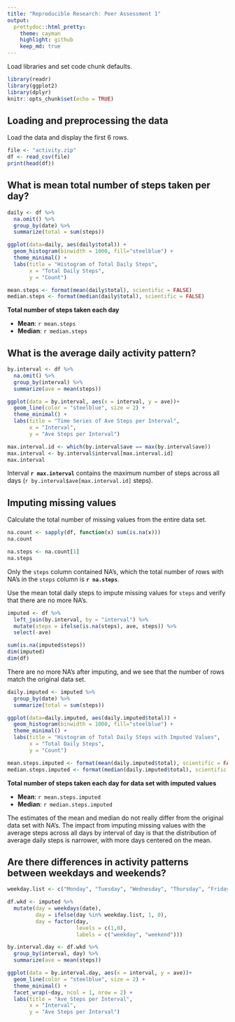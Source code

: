 ```yaml
---
title: "Reproducible Research: Peer Assessment 1"
output:
  prettydoc::html_pretty:
    theme: cayman
    highlight: github
    keep_md: true
---
```


Load libraries and set code chunk defaults.

```r
library(readr)
library(ggplot2)
library(dplyr)
knitr::opts_chunk$set(echo = TRUE)
```

## Loading and preprocessing the data

Load the data and display the first 6 rows.

```r
file <- "activity.zip"
df <- read_csv(file)
print(head(df))
```

## What is mean total number of steps taken per day?

```r
daily <- df %>%
  na.omit() %>%
  group_by(date) %>%
  summarize(total = sum(steps))

ggplot(data=daily, aes(daily$total)) +
  geom_histogram(binwidth = 1000, fill="steelblue") +
  theme_minimal() +
  labs(title = "Histogram of Total Daily Steps",
       x = "Total Daily Steps",
       y = "Count")
```

```r
mean.steps <- format(mean(daily$total), scientific = FALSE)
median.steps <- format(median(daily$total), scientific = FALSE)
```

**Total number of steps taken each day**

- **Mean**:  `r mean.steps`
- **Median**:  `r median.steps`


## What is the average daily activity pattern?
```r
by.interval <- df %>%
  na.omit() %>%
  group_by(interval) %>%
  summarize(ave = mean(steps))

ggplot(data = by.interval, aes(x = interval, y = ave))+
  geom_line(color = "steelblue", size = 2) +
  theme_minimal() +
  labs(title = "Time Series of Ave Steps per Interval",
       x = "Interval",
       y = "Ave Steps per Interval")
```

```r
max.interval.id <- which(by.interval$ave == max(by.interval$ave))
max.interval <- by.interval$interval[max.interval.id]
max.interval
```
Interval **`r max.interval`** contains the maximum number of steps across all days (`r by.interval$ave[max.interval.id]` steps).

## Imputing missing values
Calculate the total number of missing values from the entire data set.

```r
na.count <- sapply(df, function(x) sum(is.na(x)))
na.count

na.steps <- na.count[1]
na.steps
```

Only the `steps` column contained NA's, which the total number of rows with NA's in the `steps` column is **`r na.steps`**.

Use the mean total daily steps to impute missing values for `steps` and verify that there are no more NA's.

```r
imputed <- df %>%
  left_join(by.interval, by = "interval") %>%
  mutate(steps = ifelse(is.na(steps), ave, steps)) %>%
  select(-ave)

sum(is.na(imputed$steps))
dim(imputed)
dim(df)
```

There are no more NA's after imputing, and we see that the number of rows match the original data set.

```r
daily.imputed <- imputed %>%
  group_by(date) %>%
  summarize(total = sum(steps))

ggplot(data=daily.imputed, aes(daily.imputed$total)) +
  geom_histogram(binwidth = 1000, fill="steelblue") +
  theme_minimal() +
  labs(title = "Histogram of Total Daily Steps with Imputed Values",
       x = "Total Daily Steps",
       y = "Count")
```

```r
mean.steps.imputed <- format(mean(daily.imputed$total), scientific = FALSE)
median.steps.imputed <- format(median(daily.imputed$total), scientific = FALSE)
```

**Total number of steps taken each day for data set with imputed values**

- **Mean**:  `r mean.steps.imputed`
- **Median**:  `r median.steps.imputed`

The estimates of the mean and median do not really differ from the original data set with NA's. The impact from imputing missing values with the average steps across all days by interval of day is that the distribution of average daily steps is narrower, with more days centered on the mean.

## Are there differences in activity patterns between weekdays and weekends?

```r
weekday.list <- c("Monday", "Tuesday", "Wednesday", "Thursday", "Friday")

df.wkd <- imputed %>%
  mutate(day = weekdays(date),
         day = ifelse(day %in% weekday.list, 1, 0),
         day = factor(day,
                      levels = c(1,0),
                      labels = c("weekday", "weekend")))

by.interval.day <- df.wkd %>%
  group_by(interval, day) %>%
  summarize(ave = mean(steps))

ggplot(data = by.interval.day, aes(x = interval, y = ave))+
  geom_line(color = "steelblue", size = 2) +
  theme_minimal() +
  facet_wrap(~day, ncol = 1, nrow = 2) +
  labs(title = "Ave Steps per Interval",
       x = "Interval",
       y = "Ave Steps per Interval")
```
